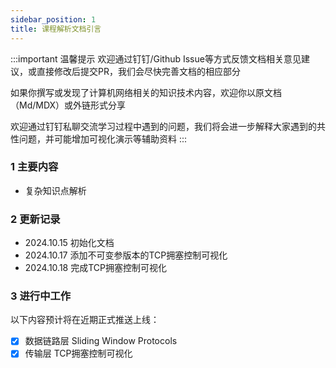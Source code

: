 ```yaml
---
sidebar_position: 1
title: 课程解析文档引言
---
```


:::important 温馨提示
欢迎通过钉钉/Github Issue等方式反馈文档相关意见建议，或直接修改后提交PR，我们会尽快完善文档的相应部分

如果你撰写或发现了计算机网络相关的知识技术内容，欢迎你以原文档（Md/MDX）或外链形式分享

欢迎通过钉钉私聊交流学习过程中遇到的问题，我们将会进一步解释大家遇到的共性问题，并可能增加可视化演示等辅助资料
:::

### 1 主要内容

* 复杂知识点解析

### 2 更新记录

* 2024.10.15 初始化文档
* 2024.10.17 添加不可变参版本的TCP拥塞控制可视化
* 2024.10.18 完成TCP拥塞控制可视化

### 3 进行中工作
以下内容预计将在近期正式推送上线：

* [x] 数据链路层 Sliding Window Protocols
* [x] 传输层 TCP拥塞控制可视化
